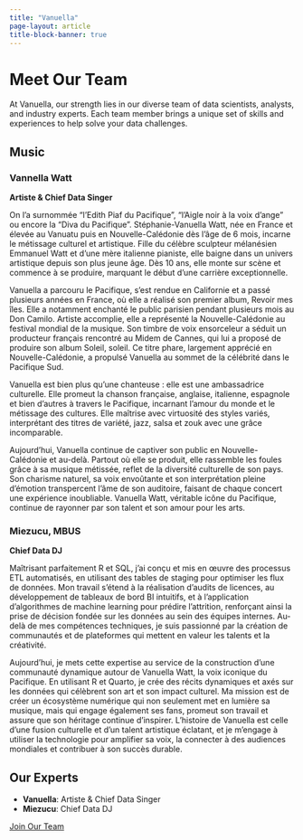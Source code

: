 ```yaml
---
title: "Vanuella"
page-layout: article
title-block-banner: true
---
```


# Meet Our Team 

At Vanuella, our strength lies in our diverse team of data scientists, analysts, and industry experts. Each team member brings a unique set of skills and experiences to help solve your data challenges.

## Music

::: {.grid}

::: {.g-col-6}

### Vannella Watt

**Artiste & Chief Data Singer**

On l'a surnommée "l’Edith Piaf du Pacifique", "l’Aigle noir à la voix d’ange" ou encore la "Diva du Pacifique". Stéphanie-Vanuella Watt, née en France et élevée au Vanuatu puis en Nouvelle-Calédonie dès l’âge de 6 mois, incarne le métissage culturel et artistique. Fille du célèbre sculpteur mélanésien Emmanuel Watt et d’une mère italienne pianiste, elle baigne dans un univers artistique depuis son plus jeune âge. Dès 10 ans, elle monte sur scène et commence à se produire, marquant le début d’une carrière exceptionnelle.

Vanuella a parcouru le Pacifique, s’est rendue en Californie et a passé plusieurs années en France, où elle a réalisé son premier album, Revoir mes îles. Elle a notamment enchanté le public parisien pendant plusieurs mois au Don Camilo. Artiste accomplie, elle a représenté la Nouvelle-Calédonie au festival mondial de la musique. Son timbre de voix ensorceleur a séduit un producteur français rencontré au Midem de Cannes, qui lui a proposé de produire son album Soleil, soleil. Ce titre phare, largement apprécié en Nouvelle-Calédonie, a propulsé Vanuella au sommet de la célébrité dans le Pacifique Sud.

Vanuella est bien plus qu’une chanteuse : elle est une ambassadrice culturelle. Elle promeut la chanson française, anglaise, italienne, espagnole et bien d’autres à travers le Pacifique, incarnant l’amour du monde et le métissage des cultures. Elle maîtrise avec virtuosité des styles variés, interprétant des titres de variété, jazz, salsa et zouk avec une grâce incomparable.

Aujourd’hui, Vanuella continue de captiver son public en Nouvelle-Calédonie et au-delà. Partout où elle se produit, elle rassemble les foules grâce à sa musique métissée, reflet de la diversité culturelle de son pays. Son charisme naturel, sa voix envoûtante et son interprétation pleine d’émotion transpercent l’âme de son auditoire, faisant de chaque concert une expérience inoubliable. Vanuella Watt, véritable icône du Pacifique, continue de rayonner par son talent et son amour pour les arts.

:::

::: {.g-col-6}
### Miezucu, MBUS

**Chief Data DJ**

Maîtrisant parfaitement R et SQL, j'ai conçu et mis en œuvre des processus ETL automatisés, en utilisant des tables de staging pour optimiser les flux de données. Mon travail s'étend à la réalisation d'audits de licences, au développement de tableaux de bord BI intuitifs, et à l'application d'algorithmes de machine learning pour prédire l'attrition, renforçant ainsi la prise de décision fondée sur les données au sein des équipes internes. Au-delà de mes compétences techniques, je suis passionné par la création de communautés et de plateformes qui mettent en valeur les talents et la créativité.

Aujourd'hui, je mets cette expertise au service de la construction d'une communauté dynamique autour de Vanuella Watt, la voix iconique du Pacifique. En utilisant R et Quarto, je crée des récits dynamiques et axés sur les données qui célèbrent son art et son impact culturel. Ma mission est de créer un écosystème numérique qui non seulement met en lumière sa musique, mais qui engage également ses fans, promeut son travail et assure que son héritage continue d'inspirer. L'histoire de Vanuella est celle d'une fusion culturelle et d'un talent artistique éclatant, et je m'engage à utiliser la technologie pour amplifier sa voix, la connecter à des audiences mondiales et contribuer à son succès durable.

:::

:::

## Our Experts

- **Vanuella**: Artiste & Chief Data Singer
- **Miezucu**: Chief Data DJ

[Join Our Team](contact){.btn .btn-primary}

